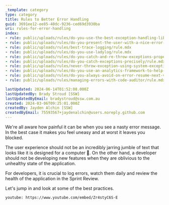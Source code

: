```yaml
---
_template: category
type: category
title: Rules to Better Error Handling
guid: 3691ee12-ee85-40dc-9236-ced69d3930ba
uri: rules-for-error-handling
index:
- rule: public/uploads/rules/do-you-use-the-best-exception-handling-library/rule.mdx
- rule: public/uploads/rules/do-you-present-the-user-with-a-nice-error-screen/rule.mdx
- rule: public/uploads/rules/best-trace-logging/rule.mdx
- rule: public/uploads/rules/do-you-use-ladylog/rule.mdx
- rule: public/uploads/rules/do-you-catch-and-re-throw-exceptions-properly/rule.mdx
- rule: public/uploads/rules/do-you-catch-exceptions-precisely/rule.mdx
- rule: public/uploads/rules/never-throw-exception-using-system-exception/rule.mdx
- rule: public/uploads/rules/do-you-use-an-analytics-framework-to-help-manage-exceptions/rule.mdx
- rule: public/uploads/rules/do-you-always-avoid-on-error-resume-next-vb-only/rule.mdx
- rule: public/uploads/rules/managing-errors-with-code-auditor/rule.mdx

lastUpdated: 2024-06-14T01:52:08.000Z
lastUpdatedBy: Brady Stroud [SSW]
lastUpdatedByEmail: bradystroud@ssw.com.au
created: 2024-03-06T09:25:01.000Z
createdBy: Jayden Alchin [SSW]
createdByEmail: 75593567+jaydenalchin@users.noreply.github.com
---
```


We're all aware how painful it can be when you see a nasty error message. In the best case it makes you feel uneasy and at worst it leaves you blocked.

The user experience should not be an incredibly jarring jumble of text that looks like it is designed for a computer 🤢. On the other hand, a developer should not be developing new features when they are oblivious to the unhealthy state of the application.

For developers, it is crucial to log errors, watch them daily and review the health of the application in the Sprint Review.

Let's jump in and look at some of the best practices.

`youtube: https://www.youtube.com/embed/Zr4styC6S-E`
